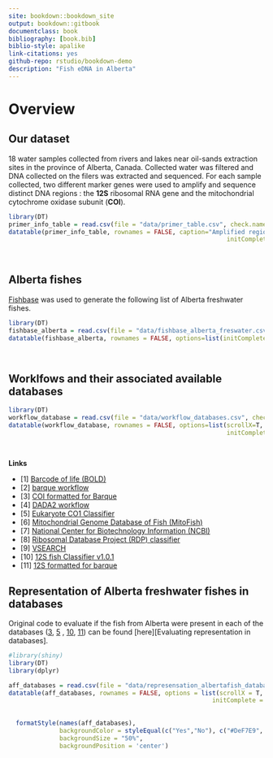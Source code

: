 ```yaml
--- 
site: bookdown::bookdown_site
output: bookdown::gitbook
documentclass: book
bibliography: [book.bib]
biblio-style: apalike
link-citations: yes
github-repo: rstudio/bookdown-demo
description: "Fish eDNA in Alberta"
---
```

# Overview {-}

## Our dataset {-}

18 water samples collected from rivers and lakes near oil-sands extraction sites in the province of Alberta, Canada. Collected water was filtered and DNA collected on the filers was extracted and sequenced. For each sample collected, two different marker genes were used to amplify and sequence distinct DNA regions : the **12S** ribosomal RNA gene and the mitochondrial cytochrome oxidase subunit (**COI**). 

```r
library(DT)
primer_info_table = read.csv(file = "data/primer_table.csv", check.names = FALSE)
datatable(primer_info_table, rownames = FALSE, caption="Amplified regions details", options=list(scrollX=T, dom = 't', paging=FALSE, ordering=FALSE,
                                                            initComplete = JS("function(settings, json) {",
                                                                              "$(this.api().table().header()).css({'font-size': '10px'});",
                                                                              "}"))) %>% formatStyle(columns = colnames(.$x$data), `font-size` = '10px')
```

## Alberta fishes {-}

[Fishbase](https://www.fishbase.se/search.php) was used to generate the following list of Alberta freshwater fishes. 

```r
library(DT)
fishbase_alberta = read.csv(file = "data/fishbase_alberta_freswater.csv", check.names = FALSE)
datatable(fishbase_alberta, rownames = FALSE, options=list(initComplete = JS("function(settings, json) {",
                                                                              "$(this.api().table().header()).css({'font-size': '11px'});",
                                                                              "}"))) %>% formatStyle(columns = colnames(.$x$data), `font-size` = '11px')
```

## Worklfows and their associated available databases {-}

```r
library(DT)
workflow_database = read.csv(file = "data/workflow_databases.csv", check.names = FALSE)
datatable(workflow_database, rownames = FALSE, options=list(scrollX=T, dom = 't', paging=FALSE, ordering=FALSE,
                                                            initComplete = JS("function(settings, json) {",
                                                                              "$(this.api().table().header()).css({'font-size': '11px'});",
                                                                              "}"))) %>% formatStyle(columns = colnames(.$x$data), `font-size` = '11px')
```

**Links** 

- [1] [Barcode of life (BOLD)](https://www.boldsystems.org/)
- [2] [barque workflow](https://github.com/enormandeau/barque) 
- [3] [COI formatted for Barque](https://www.ibis.ulaval.ca/services/bioinformatique/barque_databases/)
- [4] [DADA2 workflow](https://benjjneb.github.io/dada2/ITS_workflow.html)
- [5] [Eukaryote CO1 Classifier](https://github.com/terrimporter/CO1Classifier/releases/tag/RDP-COI-v5.1.0) 
- [6] [Mitochondrial Genome Database of Fish (MitoFish)](https://mitofish.aori.u-tokyo.ac.jp/) 
- [7] [National Center for Biotechnology Information (NCBI)](https://www.ncbi.nlm.nih.gov/)
- [8] [Ribosomal Database Project (RDP) classifier](https://github.com/rdpstaff/classifier)
- [9] [VSEARCH](https://github.com/torognes/vsearch)
- [10] [12S fish Classifier v1.0.1](https://github.com/terrimporter/12SfishClassifier/releases/tag/v1.0.1)
- [11] [12S formatted for barque](https://github.com/enormandeau/barque/blob/master/03_databases/12S.fasta.gz)

## Representation of Alberta freshwater fishes in databases {-}

Original code to evaluate if the fish from Alberta were present in each of the databases ([3](https://www.ibis.ulaval.ca/services/bioinformatique/barque_databases/), [5](https://github.com/terrimporter/CO1Classifier/releases/tag/RDP-COI-v5.1.0) , [10](https://github.com/terrimporter/12SfishClassifier/releases/tag/v1.0.1), [11](https://github.com/enormandeau/barque/blob/master/03_databases/12S.fasta.gz)) can be found [here][Evaluating representation in databases]. 

```r
#library(shiny)
library(DT)
library(dplyr)

aff_databases = read.csv(file = "data/represensation_albertafish_databases.csv", check.names = FALSE, row.names = 1)
datatable(aff_databases, rownames = FALSE, options = list(scrollX = T, dom = 't', paging=FALSE, ordering=FALSE,
                                                        initComplete = JS("function(settings, json) {",
                                                                              "$(this.api().table().header()).css({'font-size': '11px'});",
                                                                              "}"))) %>% formatStyle(columns = colnames(.$x$data), `font-size` = '11px') %>% 
  formatStyle(names(aff_databases), 
              backgroundColor = styleEqual(c("Yes","No"), c("#DeF7E9", "#ff7f7f")), 
              backgroundSize = "50%", 
              backgroundPosition = 'center')
```
